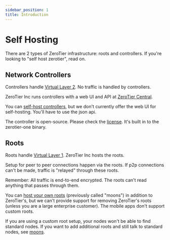 ```yaml
---
sidebar_position: 1
title: Introduction
---
```


Self Hosting
======
There are 2 types of ZeroTier infrastructure: roots and controllers. If you're looking to "self host zerotier", read on. 


## Network Controllers
Controllers handle [Virtual Layer 2](../zerotier/manual.md#22vl2theethernetvirtualizationlayeraname2_2a). No traffic is handled by controllers. 

ZeroTier Inc runs controllers with a web UI and API at [ZeroTier Central](https://my.zerotier.com).

You can [self-host controllers](/self-hosting/network-controllers), but we don't currently offer the web UI for self-hosting. You'll have to use the json api.

The controller is open-source. Please check the [license](https://github.com/zerotier/ZeroTierOne/blob/master/LICENSE.txt). It's built in to the zerotier-one binary. 


## Roots
Roots handle [Virtual Layer 1](../zerotier/manual.md#211networktopologyandpeerdiscoveryaname2_1_1a). 
ZeroTier Inc hosts the roots. 

Setup for peer to peer connections happen via the roots. If p2p connections can't be made, traffic is "relayed" through these roots.

Remember: All traffic is end-to-end encrypted. The roots can't read anything that passes through them. 

You can [host your own roots](/zerotier/moons) (previously called "moons") in addition to ZeroTier's, but we can't provide support for removing ZeroTier's roots (unless you are a large enterprise customer).
The mobile apps don't support custom roots.

If you are using a custom root setup, your nodes won't be able to find standard nodes. If you want to add additional roots and still talk to standard nodes, see [moons](/zerotier/moons).

